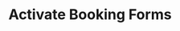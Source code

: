 ---
title: "Activate Booking Forms"
api: "POST /booking/activate_form/{{template_uuid}}"
description: "Assign a new delivery in the system"
---